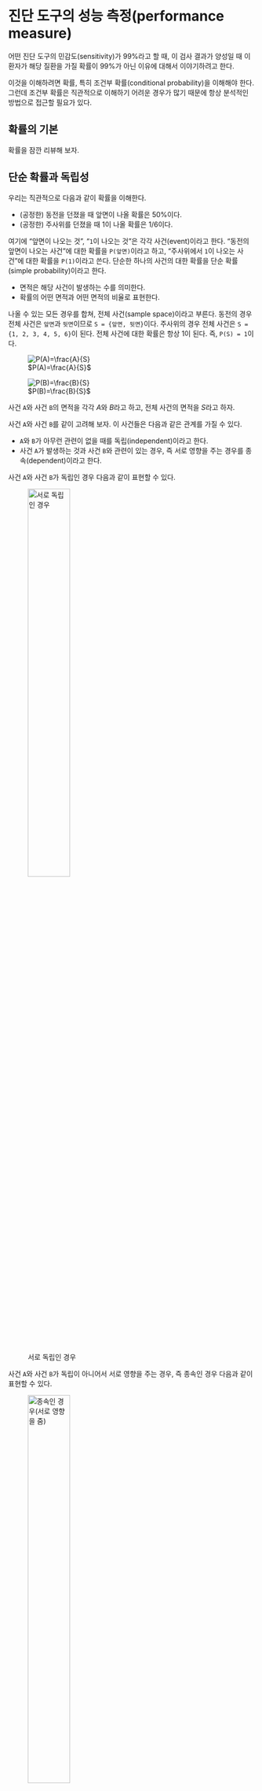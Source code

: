 # 진단 도구의 성능 측정([performance measure]{.style-text font-weight="bold" color="#023FA5"}) {#section-diagnostic}

어떤 진단 도구의 민감도(sensitivity)가 99%라고 할 때, 이 검사 결과가 양성일 때 이 환자가 해당 질환을 가질 확률이 99%가 아닌 이유에 대해서 이야기하려고 한다. 

이것을 이해하려면 확률, 특히 조건부 확률(conditional probability)을 이해해야 한다. 그런데 조건부 확률은 직관적으로 이해하기 어려운 경우가 많기 때문에 항상 분석적인 방법으로 접근할 필요가 있다. 

## 확률의 기본 

확률을 잠깐 리뷰해 보자.

## 단순 확률과 독립성

우리는 직관적으로 다음과 같이 확률을 이해한다.

- (공정한) 동전을 던졌을 때 앞면이 나올 확률은 50%이다.
- (공정한) 주사위를 던졌을 때 1이 나올 확률은 1/6이다.


여기에 "앞면이 나오는 것", "`1`이 나오는 것"은 각각 사건(event)이라고 한다. "동전의 앞면이 나오는 사건"에 대한 확률을 `P(앞면)`이라고 하고, "주사위에서 `1`이 나오는 사건"에 대한 확률을 `P(1)`이라고 쓴다. 단순한 하나의 사건의 대한 확률을 단순 확률(simple probability)이라고 한다.

::: {.callout-caution}
- 면적은 해당 사건이 발생하는 수를 의미한다. 
- 확률의 어떤 면적과 어떤 면적의 비율로 표현한다.
:::


나올 수 있는 모든 경우를 합쳐, 전체 사건(sample space)이라고 부른다. 동전의 경우 전체 사건은 `앞면`과 `뒷면`이므로 `S = {앞면, 뒷면}`이다. 주사위의 경우 전체 사건은 `S = {1, 2, 3, 4, 5, 6}`이 된다. 전체 사건에 대한 확률은 항상 1이 된다. 즉, `P(S) = 1`이다.

::: {#fig-two-p layout-ncol=2}
![$P(A)=\frac{A}{S}$](images/P-A.png)

![$P(B)=\frac{B}{S}$](images/P-B.png)

사건 `A`와 사건 `B`의 면적을 각각 $A$와 $B$라고 하고, 전체 사건의 면적을 $S$라고 하자.
:::


사건 `A`와 사건 `B`를 같이 고려해 보자. 이 사건들은 다음과 같은 관계를 가질 수 있다.

- `A`와 `B`가 아무런 관련이 없을 때를 독립(independent)이라고 한다. 
- 사건 `A`가 발생하는 것과 사건 `B`와 관련이 있는 경우, 즉 서로 영향을 주는 경우를 종속(dependent)이라고 한다. 


사건 `A`와 사건 `B`가 독립인 경우 다음과 같이 표현할 수 있다.

![서로 독립인 경우](images/independent.png){#fig-independent-p fig-align="center" width="45%"}


사건 `A`와 사건 `B`가 독립이 아니어서 서로 영향을 주는 경우, 즉 종속인 경우 다음과 같이 표현할 수 있다.

![종속인 경우(서로 영향을 줌)](images/dependent.png){#fig-dependent-p fig-align="center" width="45%"}

## 조건부 확률 

우리는 때론 어떤 사건이 발생했다는 정보를 이미 알고 있는 경우가 있다. 이런 정보에 바탕을 두고 다른 사건이 발생할 확률을 조건부 확률(conditional probability)이라고 한다. 예를 들어, 어떤 사람의 진단 검사 결과가 양성이라고 할 때, 이 환자가 실제로 질병을 가지고 있을 확률을 알고 싶다면 조건부 확률을 사용해야 한다. 반대로 민감도의 개념을 보면, 어떤 질병을 가지고 있는 환자(이미 알고 있는 정보)가 진단 검사 결과가 양성이 나올 확률이다. 이 역시도 조건부 확률이다.



![조건부 확률의 틀](images/conditional-probability.png){#fig-conditional-p fig-align="center" width="45%"}


- 사건 `A`가 발생했다는 정보가 주어졌을 때, 사건 `B`가 발생할 확률을  $P(B|A)$라고 쓴다. 이때 $P(B|A)$는 "사건 `A`가 발생한 조건 하에서 사건 `B`가 발생할 확률"이라고 읽는다. 

- 반대로 사건 `B`가 발생했다는 정보가 주어졌을 때, 사건 `A`가 발생할 확률은 $P(A|B)$라고 쓴다. 이때 $P(A|B)$는 "사건 `B`가 발생한 조건 하에서 사건 `A`가 발생할 확률"이라고 읽는다. 

즉, `|` 다음에 이미 알고 있는 사건이 온다. 그 이미는 사건 공간이 주어진 상태에서 다른 사건의 확률을 보는 것이다. 다음은 조건부 확률을 그림으로 표현해 본 것이다. "C"라는 사건은 "사건 `A`와 `B`가 모두 발생한 사건"이라고 하자. 그림에서 보는 바와 같이 일반적으로 `P(A|B)`와 `P(B|A)`는 서로 다르다.


![조건부 확률: P(A|B)와 P(B|A)는 다른 경우가 더 많다.](images/cond-A-B.png){#fig-cond-A-B fig-align="center" width="45%"}


따라서 어떤 환자에서 진단 검사가 양성일 확률과 진단 검사가 양성일 때 환자가 실제로 질병을 가지고 있을 확률은 다음과 같이 서로 다르다. 

- 질병이 있을 때 검사가 양성일 확률: $P(양성|질병)$
- 진단 검사가 양성일 때 환자가 실제로 질병을 가지고 있을 확률: $P(질병|양성)$

## 결합 확률(joint probability)과 베이즈의 정리(Bayes' theorem)

앞에서 사건 `C`는 "사건 `A`와 `B`가 모두 발생한 사건"이라고 했다. 이때 사건 `C`의 확률을 결합 확률(joint probability)라고 하고, $P(A,B)$, $P(A \cap B)$, 또는 $P(A \text{ and } B)$ 등으로 표현한다. 이 확률을 그림으로 표현하면 다음과 같다.


![결합 확률=$\frac{C}{S}$](images/joint.png){#fig-jointy fig-align="center" width="45%"}

결합 확률과 조건부 확률의 관계를 살펴 보자. 먼저  `P(B|A)`와 관계를 볼 것이다.

![이 문제를 도형으로 풀어보자.](images/quiz-A.png){#fig-quiz-A fig-align="center" width="45%"}

정답은 아래와 같다. 즉,  $P(A,B) = P(B|A) \times P(A)$이다.

![그림을 보면 P(A, B) = P(B|A) X P(A)임을 알 수 있다.](images/A-answer.png){#fig-quiz-A-answer fig-align="center" width="75%"}

다음은 `P(A|B)`와 관계를 보자. 위에서 `A`를 `B`로 바꾸기면 하면 될 것이다. 수식으로 표현하면 $P(A, B) = P(A|B) \times P(B)$이다. 

![그림을 보면 P(A, B) = P(A|B) X P(B)임도 알 수 있다.](images/quiz-B.png){#fig-quiz-B fig-align="center" width="75%"}

위해서 결합 확률을 2가지 방법으로 표현할 수 있음을 보았다. 따라서 결합 확률은 다음과 같이 표현할 수 있다.

$$
P(A,B) = P(B|A) \times P(A) = P(A|B) \times P(B)
$$

그래서 조건부 확률은 다음과 같이 표현할 수 있다.

$$
P(A|B) =  \frac{P(B|A) \times P(A)}{P(B)}
$$


굳이 위 그림으로 표현하면 다음과 같다.

![](images/bayes.png){#fig-bayes fig-align="center" width="50%"}

또는 다음과 같이 표현할 수도 있다.

$$
P(B|A)  = \frac{P(A|B) \times P(B)}{P(A)}
$$

이것을 베이즈의 정리(Bayes' theorem)라고 한다.

그리고 어떤 사건의 확률은 전체 사건의 확률의 합으로 표현할 수 있다. 즉,

$$
P(A) = P(A|B) \times P(B) + P(A|\neg B) \times P(\neg B)
$$
여기서 $\neg B$는 사건 `B`가 발생하지 않는 사건을 의미한다. 

그림으로 표현하면 다음과 같다. 

![A의 입장에서 B랑 엮이는 부분과 B랑 엮이지 않는 부분을 합한 것이 된다.](images/P-A-conditional.png){#fig-P-A-conditional fig-align="center" width="80%"}

## 진단 도구의 민간도와 특이도 

처음의 예로 돌아가서, 민감도가 99%인 검사 도구로 시행한 검사가 양성이었을 때, 이 환자가 실제로 질병을 가지고 있을 확률이 99%가 아닌 이유를 이해해 보자. 

- 민감도: $P(양성|질병)$ = 99%
- 구하려고 하는 값: $P(질병|양성)$, 따라서 우리는 민감도라는 정보만 가지고 이 값을 구할 수 없다. `P(질병)`과 `P(양성|\neg 질병)`이라는 추가 정보가 필요한데, 이것은 진단 도구의 특이도(specificity)와 관련이 있다. `P(질병)`은 질병이 있는 환자의 비율로 유병률(prevalence)이라고도 한다.

::: {.callout-note}
다음은 ChatGPT가 작성해 준 내용이다.
:::

진단 도구의 민감도(sensitivity)와 특이도(specificity)를 이해하기 위해, 다음과 같은 상황을 가정해 보자.

- 어떤 질병이 있고, 이 질병을 진단하기 위한 진단 도구가 있다.
- 이 진단 도구의 민감도는 99%이다. 즉, 질병이 있는 환자에서 진단 도구가 양성으로 나올 확률은 99%이다.
- 이 진단 도구의 특이도는 95%이다. 즉, 질병이 없는 환자에서 진단 도구가 음성으로 나올 확률은 95%이다.
- 이 질병은 전체 인구의 1%가 가지고 있다. 즉, 질병이 있는 환자의 비율은 1%이다. 

이제 이 진단 도구를 사용한 검사가 양성으로 나왔을 때, 이 환자가 실제로 질병을 가지고 있을 확률을 계산해 보자.
먼저, 다음과 같이 사건을 정의하자.

- `A`: 환자가 질병을 가지고 있다.
- `B`: 진단 도구가 양성으로 나왔다.

이때, 다음과 같은 확률을 구할 수 있다.

- `P(A)`: 환자가 질병을 가지고 있을 확률 = 1%
- `P(B|A)`: 환자가 질병을 가지고 있을 때 진단 도구가 양성으로 나올 확률 = 99%
- `P(B|\neg A)`: 환자가 질병을 가지고 있지 않을 때 진단 도구가 양성으로 나올 확률 = 5% (즉, 특이도가 95%이므로 음성으로 나올 확률은 5%이다.)

이제, `P(A|B)`를 구하기 위해 베이즈의 정리를 사용하자.

$$
P(A|B) = \frac{P(B|A) \times P(A)}{P(B)}
$$
먼저 `P(B)`를 구해야 한다. `P(B)`는 다음과 같이 계산할 수 있다.
$$
P(B) = P(B|A) \times P(A) + P(B|\neg A) \times P(\neg A)
$$

여기서 $P(\neg A)$는 환자가 질병을 가지고 있지 않을 확률로, 99%이다. 따라서 `P(B)`는 다음과 같이 계산할 수 있다.
$$
P(B) = P(B|A) \times P(A) + P(B|\neg A) \times P(\neg A)
$$
$$
P(B) = 0.99 \times 0.01 + 0.05 \times 0.99
$$
$$
P(B) = 0.0099 + 0.0495 = 0.0594
$$
이제 `P(A|B)`를 구할 수 있다.
$$
P(A|B) = \frac{P(B|A) \times P(A)}{P(B)} = \frac{0.99 \times 0.01}{0.0594} \approx 0.1667
$$
즉, 진단 도구가 양성으로 나왔을 때, 이 환자가 실제로 질병을 가지고 있을 확률은 약 16.67%이다.

이것을 양성 예측도(Positive Predictive Value, PPV)라고 한다. 양성 예측도는 진단 도구가 양성으로 나왔을 때, 환자가 실제로 질병을 가지고 있을 확률을 의미한다.

## 혼동행렬(Confusion Matrix)

진단 도구의 성능을 평가할 때, 혼동 행렬(confusion matrix)을 사용한다. 

|            | 검사 양성 (Positive) | 검사 음성 (Negative) |
|------------|-----------------|-----------------|
| 질병 양성 (Positive) | True Positive (TP) | False Negative (FN) |
| 질병 음성 (Negative) | False Positive (FP) | True Negative (TN) |


::: {.callout-caution}
Confusion matrix에서 각 칸에 들어가는 값은 카운트(count)라는 사실을 잊지 않아야 한다. 즉, 각 칸에 들어가는 값은 해당 조건을 만족하는 환자의 수를 의미한다. 예를 들어, `TP`는 질병이 있는 환자 중에서 검사 결과가 양성인 환자의 수를 의미한다. 만약 Sensitivity를 99%라고 했을 때 TP에 99, FN에 1이 들어가서는 안 된다. 
:::


이 행렬을 사용하여 진단 도구의 민감도와 특이도를 계산할 수 있다.

- 민감도(Sensitivity): $P(양성|질병) = \frac{TP}{TP + FN}$


![민감도: 질병이 있는 사람에서 검사가 양성일 확률](images/sensitivity.png){#fig-sensitivity fig-align="center" width="80%"}


- 특이도(Specificity): $P(음성|\neg 질병) = \frac{TN}{TN + FP}$

![특이도: 질병이 없는 사람에서 검사가 음성일 확률](images/specificity.png){#fig-specificity fig-align="center" width="80%"}




예를 들어, 다음과 같은 혼동 행렬이 있다고 가정해 보자.

|            | 검사 양성 (Positive) | 검사 음성 (Negative) |
|------------|-----------------|-----------------|
| 질병 양성 (Positive) | 90              | 10              |
| 질병 음성 (Negative) | 5               | 95              |

이 경우 민감도와 특이도는 다음과 같다.

- 민감도: $P(양성|질병) = \frac{90}{90 + 10} = 0.9$ (90%)
- 특이도: $P(음성|\neg 질병) = \frac{95}{95 + 5} = 0.95$ (95%)

양성 예측도(Positive Predictive Value, PPV)와 음성 예측도(Negative Predictive Value, NPV)도 혼동 행렬을 사용하여 계산할 수 있다.

- 양성 예측도(PPV): $P(질병|양성) = \frac{TP}{TP + FP}$

![양성 예측도: 검사가 양성일 때 질병이 있을 확률](images/ppv.png){#fig-ppv fig-align="center" width="80%"}

위 예에서는 양성 예측도는 다음과 같이 계산된다.
$$
PPV = \frac{90}{90 + 5} = \frac{90}{95} \approx 0.9474
$$



- 음성 예측도(NPV): $P(\neg 질병|음성) = \frac{TN}{TN + FN}$

![음성 예측도: 검사가 음성일 때 질병이 없을 확률](images/npv.png){#fig-npv fig-align="center" width="80%"}

위 예에서는 음성 예측도는 다음과 같이 계산된다.

$$
NPV = \frac{95}{95 + 10} = \frac{95}{105} \approx 0.9048 
$$


::: {.callout-note}
이 경우 양성 예측도가 약 94.74%로 나왔는데 이전 절에서 계산한 16.67%와는 차이가 있다. 이런 차이는 유병률과 관련이 있다. 이번 경우에는 질병이 있는 군이 100명, 없는 군이 100명으로 유병률이 50%인 반면, 이전 예에서는 질병이 있는 군이 1명, 없는 군이 99명으로 유병률이 1%였다. 유병률이 높으면 양성 예측도가 높아지고, 유병률이 낮으면 양성 예측도가 낮아진다. 
:::


### 혼동 행렬로 다시 풀기

앞에서 베이즈 정리를 사용하여 양성 예측도를 구했는데, 이번에는 혼동 행렬을 사용하여 풀어 보자.

먼저 혼동 행렬을 그린다. 전체가 10,000명이라고 가정하자. 

![혼동 행렬을 그린다.](images/t-start.png){#fig-t-start fig-align="center" width="50%"}

유병률이 1%라고 했으므로, 질병이 있는 환자는 100명, 없는 환자는 9,900명이다.

![유병률이 1%](images/prevalence.png){#fig-prevalence fig-align="center" width="50%"}

민감도가 99%라고 했으므로, 질병이 있는 환자 100명 중 99명이 양성으로 나올 것이다. 없는 환자 1명은 음성으로 나온다.

![민감도가 99%](images/with-sen.png){#fig-with-sen fig-align="center" width="50%"}

특이도가 95%라고 했으므로, 질병이 없는 환자 9,900명 중 9,405명이 음성으로 나온다. 양성으로 나온 환자는 495명이다.

![특이도가 95%](images/with-spe.png){#fig-wihspec fig-align="center" width="50%"}

이렇게 해서 혼동 행렬이 완성되었다. 이제 양성 예측도를 구할 수 있다.

$$
\frac{99}{99 + 495} = \frac{99}{594} \approx 0.1667
$$

## 혼돈 행렬에서 구할 수 있는 다른 지표들 

혼동 행렬을 사용하여 수많은 지표들은 많다. 공식을 외우는 것보다는 이해하는 데 초점을 맞출 필요가 있다.

|            | 검사 양성 (Positive) | 검사 음성 (Negative) |
|------------|-----------------|-----------------|
| 질병 양성 (Positive) | True Positive (TP) | False Negative (FN) |
| 질병 음성 (Negative) | False Positive (FP) | True Negative (TN) |


- 정확도(Accuracy): 전체 환자 중에서 진단 도구가 올바르게 진단한 환자의 비율이다. 그러니가 분모는 전체가 되고, 분자에는 제대로 맞춘 환자 수가 온다. 
  $$Accuracy = \frac{TP + TN}{TP + TN + FP + FN}$$

다음은 우도비(Likelihood Ratio)이다. 우도비는 진단 도구의 성능을 평가하는 데 사용된다. 양성 우도비와 음성 우도비가 있다. 양성 우도비의 공식을 보면 질병이 있는 환자와 없는 환자에서 **검사가 양성**일 확률의 비율을 나타낸다. 음성 우도비는 질병이 있는 환자와 없는 환자에서 **검사가 음성**일 확률의 비율을 나타낸다. 양성 우도비가 높으면 진단 도구가 양성 결과를 잘 식별한다는 의미이고, 음성 우도비가 낮으면 음성 결과를 잘 식별한다는 의미이다. 여러 검사법을 비교하여 채택하거나 배제할 때 유용하다.

- 양성 우도비(Positive Likelihood Ratio, LR+): $LR+ = \frac{P(양성|질병)}{P(양성|\neg 질병)} = \frac{TP/(TP + FN)}{FP/(FP + TN)}$

- 음성 우도비(Negative Likelihood Ratio, LR-): $LR- = \frac{P(음성|질병)}{P(음성|\neg 질병)} = \frac{FN/(TP + FN)}{TN/(FP + TN)}$

이것을 sensitivity와 specificity로 표시할 수도 있다. 

- 양성 우도비: $LR+ = \frac{Sensitivity}{1 - Specificity} = \frac{TP/(TP + FN)}{FP/(FP + TN)}$

- 음성 우도비: $LR- = \frac{1 - Sensitivity}{Specificity} = \frac{FN/(TP + FN)}{TN/(FP + TN)}$

이외에도 다양한 지표들이 있다. 의료인들인 경우 혼돈 행렬을 진단 도구에 대해서 주로 사용하는데, 실은 이런 지표들은 머신러닝 등 AI 분야에서도 널리 사용된다. 그 의미는 거의 동일하다. 

## ROC(Receiver Operating Characteristic) Curve

ROC 커브는 진단 도구의 민감도와 특이도를 시각적으로 나타낸 것이다. 

![ROC: 민감도와 특이도 사이의 관계를 보는 그래프를 만들 수 있다.](images/roc-basic.png){#fig-roc-basic fig-align="center" width="80%"}


- y축(True Positive Rate): 민감도 
- x축(False Positive Rate): 1 - 특이도 

일반적으로 기준을 강화하면 민감도는 높아지고, 특이도는 낮아진다. 즉, 민감도와 특이도 사이의 트레이드오프(trade-off)가 있다. ROC 커브는 이 트레이드오프를 시각적으로 나타낸 것이다.

ROC 커브는 기준(threshold, 역치)를 변화시키면서, 각 역치에서의 민감도와 특이도를 계산하여 그래프를 만든다. 민감도와 특이도 값을 그대로 사용하는 대신 보통 x축에는 `1 - 특이도(1 - Specificity)`를 사용하여 ROC 커브를 그린다. 그렇지만 반드시 그런 것은 아니다. `pROC` R 패키지와 같은 경우에는 x축에 `특이도(Specificity)`를 사용하는데, 0에서 1(100%)로 증가하는 것이 아니라, 1(100%)에서 0으로 감소하는 형태로 표현한다. 같은 의미이고, 단지 표현 방식이 다를 뿐이다.

그리고 이 곡선 아래의 면적(AUC, Area Under the Curve)은 진단 도구의 성능을 평가하는 데 사용된다. AUC가 1에 가까울수록 진단 도구의 성능이 우수하다는 것을 의미한다. AUC가 0.5이면 무작위로 선택한 것과 같다는 의미이다.

::: {#fig-two-rocs layout-ncol=2}
![1-specificity](images/roc-curve.png)

![specificity](images/roc-spec.png)

ROC 커브는 민감도와 특이도 사이의 관계를 시각적으로 나타낸 것이다. ROC 커브 아래 면적(AUC, Area Under the Curve)은 진단 도구의 성능을 평가하는 데 사용된다. AUC가 1에 가까울수록 진단 도구의 성능이 우수하다는 것을 의미한다.
:::


## R 패키지 

`pROC` 패키지를 사용하여 ROC 커브를 그릴 수 있다. 다음은 `pROC` 패키지를 사용하여 ROC 커브를 그리는 예시 코드이다. 앞에서 설명했듯이 이 패키지는 `100%에서 0으로 감소하는 특이도를 x축`으로 사용한다.

```r
#| message: false
library(pROC)
data(aSAH, package = "pROC")
roc_obj <- roc(aSAH$outcome, aSAH$s100b)
plot(roc_obj, main = "ROC Curve", col = "blue", lwd = 2)
auc_value <- auc(roc_obj)
auc_value
```

## 정리 

여기서는 조건부 확률과 결합 확률을 이해하고, 베이즈의 정리를 통해 진단 도구의 민감도와 특이도를 이해하는 법을 설명했다. 관련된 혼돈 행렬과 그 사용법, ROC 커브와 AUC에 대해서도 설명했다.